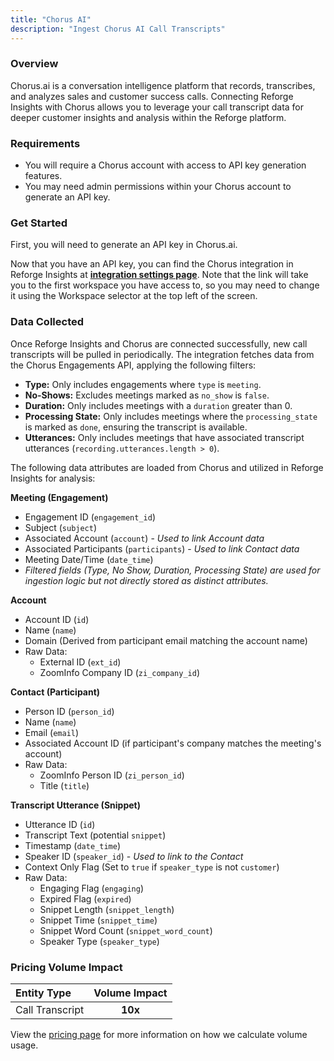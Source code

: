 ```yaml
---
title: "Chorus AI"
description: "Ingest Chorus AI Call Transcripts"
---
```


### Overview

Chorus.ai is a conversation intelligence platform that records, transcribes, and analyzes sales and customer success calls. Connecting Reforge Insights with Chorus allows you to leverage your call transcript data for deeper customer insights and analysis within the Reforge platform.

### Requirements

- You will require a Chorus account with access to API key generation features.
- You may need admin permissions within your Chorus account to generate an API key.

### Get Started

First, you will need to generate an API key in Chorus.ai.

<Steps>
  <Step title="Log in to your Chorus account." />
  <Step title="Navigate to Settings via the Profile dropdown in the top right corner." />
  <Step title='Click "Generate API Token" and note the token value. You will need it for the next steps.' />
</Steps>

Now that you have an API key, you can find the Chorus integration in Reforge Insights at **[integration settings page](https://insights.reforge.com/w/default/settings/integrations/chorus)**.
Note that the link will take you to the first workspace you have access to, so you may need to change it using the Workspace selector at the top left of the screen.

<Steps>
  <Step title='Go to "Settings" in Reforge Insights.' />
  <Step title='Click "Integrations" in the navigation menu.' />
  <Step title='Click "Chorus AI".' />
  <Step title="Paste the API Key that you generated in Chorus.ai. Note that we encrypt and store this key securely." />
  <Step title='Click "Save". The system will validate the API key.' />
  <Step title="Once confirmed, you will be returned to Reforge Insights, where you can toggle on call transcript ingestion." />
</Steps>

### Data Collected

Once Reforge Insights and Chorus are connected successfully, new call transcripts will be pulled in periodically. The integration fetches data from the Chorus Engagements API, applying the following filters:

- **Type:** Only includes engagements where `type` is `meeting`.
- **No-Shows:** Excludes meetings marked as `no_show` is `false`.
- **Duration:** Only includes meetings with a `duration` greater than 0.
- **Processing State:** Only includes meetings where the `processing_state` is marked as `done`, ensuring the transcript is available.
- **Utterances:** Only includes meetings that have associated transcript utterances (`recording.utterances.length > 0`).

The following data attributes are loaded from Chorus and utilized in Reforge Insights for analysis:

**Meeting (Engagement)**

- Engagement ID (`engagement_id`)
- Subject (`subject`)
- Associated Account (`account`) - _Used to link Account data_
- Associated Participants (`participants`) - _Used to link Contact data_
- Meeting Date/Time (`date_time`)
- _Filtered fields (Type, No Show, Duration, Processing State) are used for ingestion logic but not directly stored as distinct attributes._

**Account**

- Account ID (`id`)
- Name (`name`)
- Domain (Derived from participant email matching the account name)
- Raw Data:
  - External ID (`ext_id`)
  - ZoomInfo Company ID (`zi_company_id`)

**Contact (Participant)**

- Person ID (`person_id`)
- Name (`name`)
- Email (`email`)
- Associated Account ID (if participant's company matches the meeting's account)
- Raw Data:
  - ZoomInfo Person ID (`zi_person_id`)
  - Title (`title`)

**Transcript Utterance (Snippet)**

- Utterance ID (`id`)
- Transcript Text (potential `snippet`)
- Timestamp (`date_time`)
- Speaker ID (`speaker_id`) - _Used to link to the Contact_
- Context Only Flag (Set to `true` if `speaker_type` is not `customer`)
- Raw Data:
  - Engaging Flag (`engaging`)
  - Expired Flag (`expired`)
  - Snippet Length (`snippet_length`)
  - Snippet Time (`snippet_time`)
  - Snippet Word Count (`snippet_word_count`)
  - Speaker Type (`speaker_type`)

### Pricing Volume Impact

| Entity Type     | Volume Impact |
| :-------------- | :-----------: |
| Call Transcript |    **10x**    |

<Info>View the [pricing page](/pricing/volume-calculation) for more information on how we calculate volume usage.</Info>
